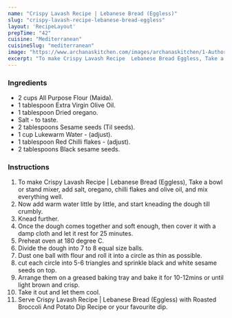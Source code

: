 ---
name: "Crispy Lavash Recipe | Lebanese Bread (Eggless)"
slug: "crispy-lavash-recipe-lebanese-bread-eggless"
layout: 'RecipeLayout'
prepTime: "42"
cuisine: "Mediterranean"
cuisineSlug: "mediterranean"
image: "https://www.archanaskitchen.com/images/archanaskitchen/1-Author/pooja/Lavash.jpg"
excerpt: "To make Crispy Lavash Recipe  Lebanese Bread Eggless, Take a bowl or stand mixer, add salt, oregano, chilli flakes and olive oil, and mix everything well"
---

### Ingredients

- 2 cups All Purpose Flour (Maida).
- 1 tablespoon Extra Virgin Olive Oil.
- 1 tablespoon Dried oregano.
- Salt - to taste.
- 2 tablespoons Sesame seeds (Til seeds).
- 1 cup Lukewarm Water - (adjust).
- 1 tablespoon Red Chilli flakes - (adjust).
- 2 tablespoons Black sesame seeds.

### Instructions

1. To make Crispy Lavash Recipe | Lebanese Bread (Eggless), Take a bowl or stand mixer, add salt, oregano, chilli flakes and olive oil, and mix everything well.
1. Now add warm water little by little, and start kneading the dough till crumbly.
1. Knead further.
1. Once the dough comes together and soft enough, then cover it with a damp cloth and let it rest for 25 minutes.
1. Preheat oven at 180 degree C.
1. Divide the dough into 7 to 8 equal size balls.
1. Dust one ball with flour and roll it into a circle as thin as possible.
1. cut each circle into 5-6 triangles and sprinkle black and white sesame seeds on top.
1. Arrange them on a greased baking tray and bake it for 10-12mins or until light brown and crisp.
1. Take it out and let them cool.
1. Serve Crispy Lavash Recipe | Lebanese Bread (Eggless) with Roasted Broccoli And Potato Dip Recipe or your favourite dip.
